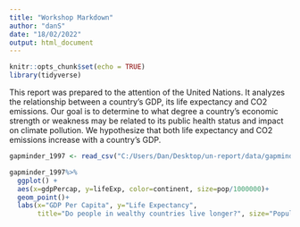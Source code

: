 ```yaml
---
title: "Workshop Markdown"
author: "danS"
date: "18/02/2022"
output: html_document
---
```


```r
knitr::opts_chunk$set(echo = TRUE)
library(tidyverse)

```
This report was prepared to the attention of the United Nations. It analyzes the relationship between a country's GDP, its life expectancy and CO2 emissions. Our goal is to determine to what degree a country’s economic strength or weakness may be related to its public health status and impact on climate pollution. We hypothesize that both life expectancy and CO2 emissions increase with a country's GDP.

```r
gapminder_1997 <- read_csv("C:/Users/Dan/Desktop/un-report/data/gapminder_1997.csv")

```

```r

gapminder_1997%>%
  ggplot() +
  aes(x=gdpPercap, y=lifeExp, color=continent, size=pop/1000000)+
  geom_point()+
  labs(x="GDP Per Capita", y="Life Expectancy",
       title="Do people in wealthy countries live longer?", size="Population (in millions)")
```